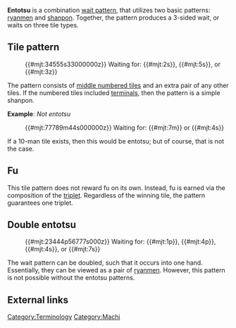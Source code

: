 {{infobox machi
|kanji       = エントツ
|english     = 
|fu          = [[Koutsu|Triplet]] [[Fu|dependent]]
|type        = 3
|available   = 7
|tilePattern = 
|gameExample = * [http://tenhou.net/0/?log=2014012816gm-0009-7447-45d0d289&tw=3&ts=8 Entotsu]
* [http://tenhou.net/0/?log=2016092113gm-0009-7447-179dcb83&tw=3&ts=7 Double entotsu]
}}

'''Entotsu''' {{kana|エントツ}} is a combination [[machi|wait pattern]], that utilizes two basic patterns: [[ryanmen]] and [[shanpon]].  Together, the pattern produces a 3-sided wait, or waits on three tile types.

== Tile pattern ==
:{{#mjt:34555s33000000z}} Waiting for: {{#mjt:2s}}, {{#mjt:5s}}, or {{#mjt:3z}}

The pattern consists of [[tanyao|middle numbered tiles]] and an extra pair of any other tiles.  If the numbered tiles included [[Routouhai|terminals]], then the pattern is a simple shanpon.

'''Example''': ''Not entotsu''
:{{#mjt:77789m44s000000z}} Waiting for: {{#mjt:7m}} or {{#mjt:4s}}

If a 10-man tile exists, then this would be entotsu; but of course, that is not the case.

== Fu ==
{{main|Fu}}

This tile pattern does not reward fu on its own.  Instead, fu is earned via the composition of the [[koutsu|triplet]].  Regardless of the winning tile, the pattern guarantees one triplet.

== Double entotsu ==

:{{#mjt:23444p56777s000z}}  Waiting for: {{#mjt:1p}}, {{#mjt:4p}}, {{#mjt:4s}}, or {{#mjt:7s}}

The wait pattern can be doubled, such that it occurs into one hand.  Essentially, they can be viewed as a pair of [[ryanmen]].  However, this pattern is not possible without the entotsu patterns.

== External links ==
{{jpwiki|聴牌#エントツ形}}

{{Navbox machi}}

[[Category:Terminology]]
[[Category:Machi]]